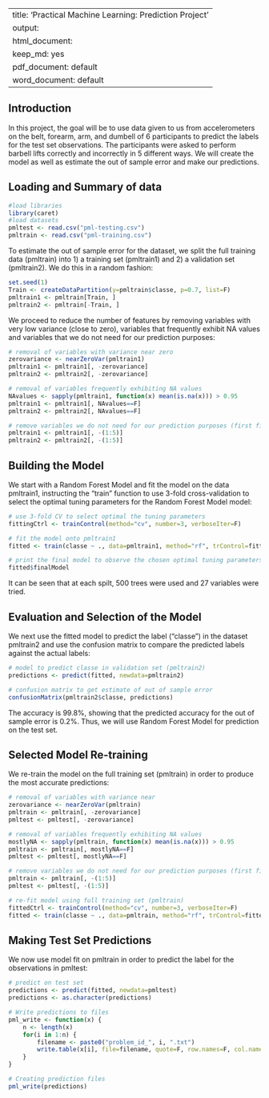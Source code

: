 
---
title: 'Practical Machine Learning: Prediction Project'
output:
  html_document:
    keep_md: yes
  pdf_document: default
  word_document: default
---
## Introduction
 In this project, the goal will be to use data given to us from accelerometers on the belt, forearm, arm, and dumbell of 6 participants to predict the labels for the test set observations. The participants were asked to perform barbell lifts correctly and incorrectly in 5 different ways. We will create the model as well as estimate the out of sample error and make our predictions.
 

## Loading and Summary of data
```{r}
#load libraries
library(caret)
#load datasets
pmltest <- read.csv("pml-testing.csv")
pmltrain <- read.csv("pml-training.csv")
```

To estimate the out of sample error for the dataset, we split the full training data (pmltrain) into 1) a training set (pmltrain1) and 2) a validation set (pmltrain2). We do this in a random fashion:

```{r}
set.seed(1)
Train <- createDataPartition(y=pmltrain$classe, p=0.7, list=F)
pmltrain1 <- pmltrain[Train, ]
pmltrain2 <- pmltrain[-Train, ]
```


We proceed to reduce the number of features by removing variables with very low variance (close to zero), variables that frequently exhibit NA values and variables that we do not need for our prediction purposes:


```{r}
# removal of variables with variance near zero
zerovariance <- nearZeroVar(pmltrain1)
pmltrain1 <- pmltrain1[, -zerovariance]
pmltrain2 <- pmltrain2[, -zerovariance]

# removal of variables frequently exhibiting NA values
NAvalues <- sapply(pmltrain1, function(x) mean(is.na(x))) > 0.95
pmltrain1 <- pmltrain1[, NAvalues==F]
pmltrain2 <- pmltrain2[, NAvalues==F]

# remove variables we do not need for our prediction purposes (first five variables)
pmltrain1 <- pmltrain1[, -(1:5)]
pmltrain2 <- pmltrain2[, -(1:5)]
```


## Building the Model
We start with a Random Forest Model and fit the model on the data pmltrain1, instructing the "train" function to use 3-fold cross-validation to select the optimal tuning parameters for the Random Forest Model model:

```{r}
# use 3-fold CV to select optimal the tuning parameters
fittingCtrl <- trainControl(method="cv", number=3, verboseIter=F)

# fit the model onto pmltrain1
fitted <- train(classe ~ ., data=pmltrain1, method="rf", trControl=fittingCtrl)
```

```{r}
# print the final model to observe the chosen optimal tuning parameters
fitted$finalModel
```

It can be seen that at each spilt, 500 trees were used and 27 variables were tried.

## Evaluation and Selection of the Model
We next use the fitted model to predict the label ("classe") in the dataset pmltrain2 and use the confusion matrix to compare the predicted labels against the actual labels:

```{r}
# model to predict classe in validation set (pmltrain2)
predictions <- predict(fitted, newdata=pmltrain2)

# confusion matrix to get estimate of out of sample error
confusionMatrix(pmltrain2$classe, predictions)
```

The accuracy is 99.8%, showing that the predicted accuracy for the out of sample error is 0.2%. Thus, we will use Random Forest Model for prediction on the test set.

## Selected Model Re-training
We re-train the model on the full training set (pmltrain) in order to produce the most accurate predictions:

```{r}
# removal of variables with variance near 
zerovariance <- nearZeroVar(pmltrain)
pmltrain <- pmltrain[, -zerovariance]
pmltest <- pmltest[, -zerovariance]

# removal of variables frequently exhibiting NA values
mostlyNA <- sapply(pmltrain, function(x) mean(is.na(x))) > 0.95
pmltrain <- pmltrain[, mostlyNA==F]
pmltest <- pmltest[, mostlyNA==F]

# remove variables we do not need for our prediction purposes (first five variables)
pmltrain <- pmltrain[, -(1:5)]
pmltest <- pmltest[, -(1:5)]

# re-fit model using full training set (pmltrain)
fittedCtrl <- trainControl(method="cv", number=3, verboseIter=F)
fitted <- train(classe ~ ., data=pmltrain, method="rf", trControl=fittedCtrl)
```

## Making Test Set Predictions
We now use model fit on pmltrain in order to predict the label for the observations in pmltest:

```{r}
# predict on test set
predictions <- predict(fitted, newdata=pmltest)
predictions <- as.character(predictions)

# Write predictions to files
pml_write <- function(x) {
    n <- length(x)
    for(i in 1:n) {
        filename <- paste0("problem_id_", i, ".txt")
        write.table(x[i], file=filename, quote=F, row.names=F, col.names=F)
    }
}

# Creating prediction files
pml_write(predictions)
```
